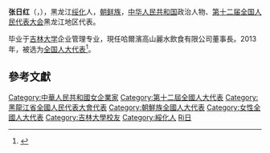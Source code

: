 '''张日红'''（{{lang-ko|장일홍}}，{{bd|1968年||catIdx=Zhang張}}），黑龙江[[绥化|绥化]]人，[[朝鲜族|朝鲜族]]，[[中华人民共和国|中华人民共和国]]政治人物、[[第十二届全国人民代表大会|第十二届全国人民代表大会]]黑龙江地区代表。

毕业于[[吉林大学|吉林大学]]企业管理专业，現任哈爾濱高山麗水飲食有限公司董事長。2013年，被选为[[全国人大代表|全国人大代表]]<ref>{{cite news|title=全国人大代表信息-张日红|url= http://210.82.31.1:8084/delegate/viewDelegate.action?dbid=120560|accessdate=2013-03-28|newspaper=全国人大网}}{{Dead link|date=2020年1月 |bot=InternetArchiveBot |fix-attempted=yes }}</ref>。

==參考文獻==
{{reflist}}
{{中国政治人物小作品}}

{{DEFAULTSORT:Zhang張}}
[[Category:中華人民共和國女企業家|Category:中華人民共和國女企業家]]
[[Category:第十二屆全國人大代表|Category:第十二屆全國人大代表]]
[[Category:黑龍江省全國人民代表大會代表|Category:黑龍江省全國人民代表大會代表]]
[[Category:朝鮮族全國人大代表|Category:朝鮮族全國人大代表]]
[[Category:女性全國人大代表|Category:女性全國人大代表]]
[[Category:吉林大學校友|Category:吉林大學校友]]
[[Category:綏化人|Category:綏化人]]
[[Category:張姓|Ri日]]